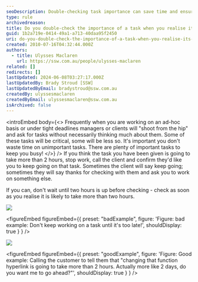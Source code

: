 ```yaml
---
seoDescription: Double-checking task importance can save time and ensure prioritization of critical tasks when they exceed two hours.
type: rule
archivedreason:
title: Do you double-check the importance of a task when you realise it's going to take more than 2 hours?
guid: 1b2a719e-0414-49a1-a713-40daa95f2450
uri: do-you-double-check-the-importance-of-a-task-when-you-realise-its-going-to-take-more-than-2-hours
created: 2010-07-16T04:32:44.000Z
authors:
  - title: Ulysses Maclaren
    url: https://ssw.com.au/people/ulysses-maclaren
related: []
redirects: []
lastUpdated: 2024-06-08T03:27:17.000Z
lastUpdatedBy: Brady Stroud [SSW]
lastUpdatedByEmail: bradystroud@ssw.com.au
createdBy: ulyssesmaclaren
createdByEmail: ulyssesmaclaren@ssw.com.au
isArchived: false
---
```


<introEmbed
  body={<>
Frequently when you are working on an ad-hoc basis or under tight deadlines managers or clients will "shoot from the hip" and ask for tasks without necessarily thinking much about them. Some of these tasks will be critical, some will be less so. It's important you don't waste time on unimportant tasks. There are plenty of important tasks to keep you busy!
  </>}
/>
If you think the task you have been given is going to take more than 2 hours, stop work, call the client and confirm they'd like you to keep going on that task. Sometimes the client will say keep going; sometimes they will say thanks for checking with them and ask you to work on something else.

If you can, don't wait until two hours is up before checking - check as soon as you realise it is likely to take more than two hours.

![](/uploads/rules/do-you-double-check-the-importance-of-a-task-when-you-realise-its-going-to-take-more-than-2-hours/ManinthePeatBog.jpg)

<figureEmbed figureEmbed={{
  preset: "badExample",
  figure: 'Figure: bad example: Don\'t keep working on a task until it\'s too late!',
  shouldDisplay: true
} } />


![](/uploads/rules/do-you-double-check-the-importance-of-a-task-when-you-realise-its-going-to-take-more-than-2-hours/bush_on_the_phone.jpg)

<figureEmbed figureEmbed={{
  preset: "goodExample",
  figure: 'Figure: Good example: Calling the customer to tell them that "changing that function hyperlink is going to take more than 2 hours. Actually more like 2 days, do you want me to go ahead?"',
  shouldDisplay: true
} } />
